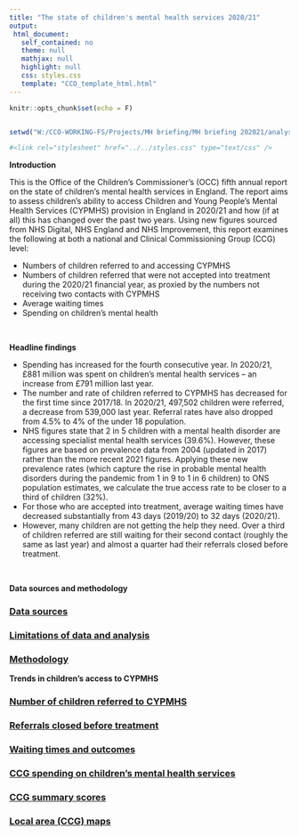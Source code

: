 ```yaml
---
title: "The state of children's mental health services 2020/21"
output: 
 html_document: 
   self_contained: no
   theme: null
   mathjax: null
   highlight: null
   css: styles.css
   template: "CCO_template_html.html"
---
```


```r
knitr::opts_chunk$set(echo = F)


setwd("W:/CCO-WORKING-FS/Projects/MH briefing/MH briefing 202021/analysis/")
```

<link rel="stylesheet" href="../../styles.css" type="text/css" />


```r

#<link rel="stylesheet" href="../../styles.css" type="text/css" />

```
**Introduction**

This is the Office of the Children’s Commissioner’s (OCC) fifth annual report on the state of children’s
mental health services in England. The report aims to assess children’s ability to access Children and
Young People’s Mental Health Services (CYPMHS) provision in England in 2020/21 and how (if at all) this
has changed over the past two years. Using new figures sourced from NHS Digital, NHS England and
NHS Improvement, this report examines the following at both a national and Clinical Commissioning
Group (CCG) level:

* Numbers of children referred to and accessing CYPMHS
* Numbers of children referred that were not accepted into treatment during the 2020/21 financial year, as proxied by the numbers not receiving two contacts with CYPMHS
* Average waiting times
* Spending on children’s mental health

</br>

**Headline findings**

* Spending has increased for the fourth consecutive year. In 2020/21, £881 million was spent on children’s mental health services – an increase from £791 million last year.
* The number and rate of children referred to CYPMHS has decreased for the first time since 2017/18. In 2020/21, 497,502 children were referred, a decrease from 539,000 last year. Referral rates have also dropped from 4.5% to 4% of the under 18 population.
* NHS figures state that 2 in 5 children with a mental health disorder are accessing specialist mental health services (39.6%). However, these figures are based on prevalence data from 2004 (updated in 2017) rather than the more recent 2021 figures. Applying these new prevalence rates (which capture the rise in probable mental health disorders during the pandemic from 1 in 9 to 1 in 6 children) to ONS population estimates, we calculate the true access rate to be closer to a third of children (32%).
* For those who are accepted into treatment, average waiting times have decreased substantially from 43 days (2019/20) to 32 days (2020/21). 
* However, many children are not getting the help they need. Over a third of children referred are still waiting for their second contact (roughly the same as last year) and almost a quarter had their referrals closed before treatment.


</br>

**Data sources and methodology**

<div class="topic_navList">
<a class="meta_navList_link" href="data sources/pages/data_sources.html">
<h3 class="list_header">Data sources</h3></a>
</div>

<div class="topic_navList">
<a class="meta_navList_link" href="limitations/pages/limitations.html">
<h3 class="list_header">Limitations of data and analysis</h3></a>
</div>

<div class="topic_navList">
<a class="meta_navList_link" href="Methodology/pages/methodology.html">
<h3 class="list_header">Methodology</h3></a>
</div>

**Trends in children's access to CYPMHS**

<div class="topic_navList">
<a class="meta_navList_link" href="children referred/pages/children-referred.html">
<h3 class="list_header">Number of children referred to CYPMHS</h3></a>
</div>

<div class="topic_navList">
<a class="meta_navList_link" href="referrals closed/pages/referrals-closed.html">
<h3 class="list_header">Referrals closed before treatment</h3></a>
</div>

<div class="topic_navList">
<a class="meta_navList_link" href="waiting times/pages/waiting-times.html">
<h3 class="list_header">Waiting times and outcomes</h3></a>
</div>

<div class="topic_navList">
<a class="meta_navList_link" href="spend/pages/spend.html">
<h3 class="list_header">CCG spending on children's mental health services</h3></a>
</div>

<div class="topic_navList">
<a class="meta_navList_link" href="summary scores/pages/summary-scores.html">
<h3 class="list_header">CCG summary scores</h3></a>
</div>

<div class="topic_navList">
<a class="meta_navList_link" href="ccg maps/pages/ccg-maps.html">
<h3 class="list_header">Local area (CCG) maps</h3></a>
</div>


